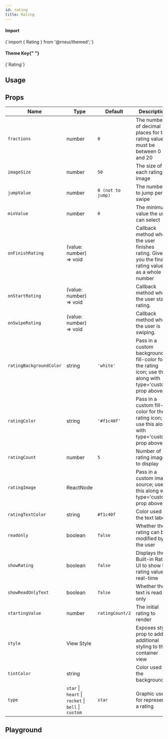 ```yaml
---
id: rating
title: Rating
---
```



<IconsStyle />

<div class="row inline-flex-center">
  <div class="col col--3">
    <h4>Import</h4>
  </div>
  <div class="col col--9">
    <CodeBlock>{`import { Rating } from '@rneui/themed';`}</CodeBlock>
  </div>
  <div class="col col--3">
    <h4>
      Theme Key{" "}
      <a href="../customizing#using-themeprovider">
        <BiInfoCircle />
      </a>
    </h4>
  </div>
  <div class="col col--9">
    <CodeBlock>{`Rating`}</CodeBlock>
  </div>
</div>

## Usage

<Usage />

## Props

<div class='table-responsive'>

| Name                    | Type                                                | Default           | Description                                                                                              |
| ----------------------- | --------------------------------------------------- | ----------------- | -------------------------------------------------------------------------------------------------------- |
| `fractions`             | number                                              | `0`               | The number of decimal places for the rating value; must be between 0 and 20                              |
| `imageSize`             | number                                              | `50`              | The size of each rating image                                                                            |
| `jumpValue`             | number                                              | `0 (not to jump)` | The number to jump per swipe                                                                             |
| `minValue`              | number                                              | `0`               | The minimum value the user can select                                                                    |
| `onFinishRating`        | (value: number) => void                             |                   | Callback method when the user finishes rating. Gives you the final rating value as a whole number        |
| `onStartRating`         | (value: number) => void                             |                   | Callback method when the user starts rating.                                                             |
| `onSwipeRating`         | (value: number) => void                             |                   | Callback method when the user is swiping.                                                                |
| `ratingBackgroundColor` | string                                              | `'white'`         | Pass in a custom background-fill-color for the rating icon; use this along with type='custom' prop above |
| `ratingColor`           | string                                              | `'#f1c40f'`       | Pass in a custom fill-color for the rating icon; use this along with type='custom' prop above            |
| `ratingCount`           | number                                              | `5`               | Number of rating images to display                                                                       |
| `ratingImage`           | ReactNode                                           |                   | Pass in a custom image source; use this along with type='custom' prop above                              |
| `ratingTextColor`       | string                                              | `#f1c40f`         | Color used for the text labels                                                                           |
| `readonly`              | boolean                                             | `false`           | Whether the rating can be modified by the user                                                           |
| `showRating`            | boolean                                             | `false`           | Displays the Built-in Rating UI to show the rating value in real-time                                    |
| `showReadOnlyText`      | boolean                                             | `false`           | Whether the text is read only                                                                            |
| `startingValue`         | number                                              | `ratingCount/2`   | The initial rating to render                                                                             |
| `style`                 | View Style                                          |                   | Exposes style prop to add additional styling to the container view                                       |
| `tintColor`             | string                                              |                   | Color used for the background                                                                            |
| `type`                  | `star` \| `heart` \| `rocket` \| `bell` \| `custom` | `star`            | Graphic used for represent a rating                                                                      |

</div>

## Playground

<Play />
